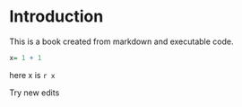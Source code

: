 # Introduction

This is a book created from markdown and executable code.

<!-- See @knuth84 for additional discussion of literate programming. -->

```r
x= 1 + 1
```

here x is `r x`

Try new edits
